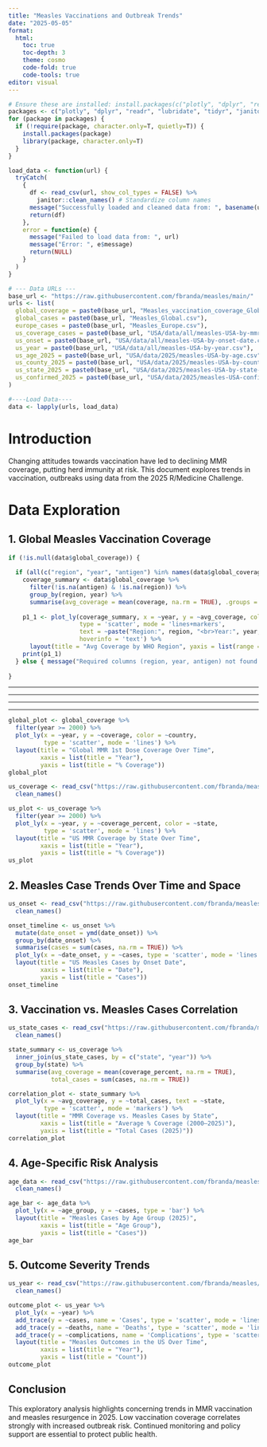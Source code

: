 ```yaml
---
title: "Measles Vaccinations and Outbreak Trends"
date: "2025-05-05"
format:
  html:
    toc: true
    toc-depth: 3
    theme: cosmo
    code-fold: true
    code-tools: true
editor: visual
---
```


```r
# Ensure these are installed: install.packages(c("plotly", "dplyr", "readr", "lubridate", "tidyr", "janitor", "scales", "DT"))
packages <- c("plotly", "dplyr", "readr", "lubridate", "tidyr", "janitor", "scales", "DT")
for (package in packages) {
  if (!require(package, character.only=T, quietly=T)) {
    install.packages(package)
    library(package, character.only=T)
  }
}
```

```r
load_data <- function(url) {
  tryCatch(
    {
      df <- read_csv(url, show_col_types = FALSE) %>%
        janitor::clean_names() # Standardize column names
      message("Successfully loaded and cleaned data from: ", basename(url))
      return(df)
    },
    error = function(e) {
      message("Failed to load data from: ", url)
      message("Error: ", e$message)
      return(NULL)
    }
  )
}

# --- Data URLs ---
base_url <- "https://raw.githubusercontent.com/fbranda/measles/main/"
urls <- list(
  global_coverage = paste0(base_url, "Measles_vaccination_coverage_Global.csv"),
  global_cases = paste0(base_url, "Measles_Global.csv"),
  europe_cases = paste0(base_url, "Measles_Europe.csv"),
  us_coverage_cases = paste0(base_url, "USA/data/all/measles-USA-by-mmr-coverage.csv"),
  us_onset = paste0(base_url, "USA/data/all/measles-USA-by-onset-date.csv"),
  us_year = paste0(base_url, "USA/data/all/measles-USA-by-year.csv"),
  us_age_2025 = paste0(base_url, "USA/data/2025/measles-USA-by-age.csv"),
  us_county_2025 = paste0(base_url, "USA/data/2025/measles-USA-by-county-timeline.csv"),
  us_state_2025 = paste0(base_url, "USA/data/2025/measles-USA-by-state-timeline.csv"),
  us_confirmed_2025 = paste0(base_url, "USA/data/2025/measles-USA-confirmed-cases.csv")
)

#----Load Data----
data <- lapply(urls, load_data)

```

# Introduction

Changing attitudes towards vaccination have led to declining MMR coverage, putting herd immunity at risk. This document explores trends in vaccination, outbreaks using data from the 2025 R/Medicine Challenge.

# Data Exploration

## 1. Global Measles Vaccination Coverage

```r
if (!is.null(data$global_coverage)) {
  
  if (all(c("region", "year", "antigen") %in% names(data$global_coverage))) {
    coverage_summary <- data$global_coverage %>%
      filter(!is.na(antigen) & !is.na(region)) %>%
      group_by(region, year) %>%
      summarise(avg_coverage = mean(coverage, na.rm = TRUE), .groups = 'drop')
    
    p1_1 <- plot_ly(coverage_summary, x = ~year, y = ~avg_coverage, color = ~region,
                    type = 'scatter', mode = 'lines+markers',
                    text = ~paste("Region:", region, "<br>Year:", year, "<br>Coverage:", round(avg_coverage, 1), "%"),
                    hoverinfo = 'text') %>%
      layout(title = "Avg Coverage by WHO Region", yaxis = list(range = c(0,100), title="Avg Coverage (%)"))
    print(p1_1)
  } else { message("Required columns (region, year, antigen) not found in global_coverage.")}
  
}
```

---

---

---

---

```r
global_plot <- global_coverage %>%
  filter(year >= 2000) %>%
  plot_ly(x = ~year, y = ~coverage, color = ~country,
          type = 'scatter', mode = 'lines') %>%
  layout(title = "Global MMR 1st Dose Coverage Over Time",
         xaxis = list(title = "Year"),
         yaxis = list(title = "% Coverage"))
global_plot
```

```r
us_coverage <- read_csv("https://raw.githubusercontent.com/fbranda/measles/main/USA/data/all/measles-USA-by-mmr-coverage.csv") %>%
  clean_names()
```

```r
us_plot <- us_coverage %>%
  filter(year >= 2000) %>%
  plot_ly(x = ~year, y = ~coverage_percent, color = ~state,
          type = 'scatter', mode = 'lines') %>%
  layout(title = "US MMR Coverage by State Over Time",
         xaxis = list(title = "Year"),
         yaxis = list(title = "% Coverage"))
us_plot
```

## 2. Measles Case Trends Over Time and Space

```r
us_onset <- read_csv("https://raw.githubusercontent.com/fbranda/measles/main/USA/data/all/measles-USA-by-onset-date.csv") %>%
  clean_names()
```

```r
onset_timeline <- us_onset %>%
  mutate(date_onset = ymd(date_onset)) %>%
  group_by(date_onset) %>%
  summarise(cases = sum(cases, na.rm = TRUE)) %>%
  plot_ly(x = ~date_onset, y = ~cases, type = 'scatter', mode = 'lines') %>%
  layout(title = "US Measles Cases by Onset Date",
         xaxis = list(title = "Date"),
         yaxis = list(title = "Cases"))
onset_timeline
```

## 3. Vaccination vs. Measles Cases Correlation

```r
us_state_cases <- read_csv("https://raw.githubusercontent.com/fbranda/measles/main/USA/data/2025/measles-USA-by-state-timeline.csv") %>%
  clean_names()
```

```r
state_summary <- us_coverage %>%
  inner_join(us_state_cases, by = c("state", "year")) %>%
  group_by(state) %>%
  summarise(avg_coverage = mean(coverage_percent, na.rm = TRUE),
            total_cases = sum(cases, na.rm = TRUE))
```

```r
correlation_plot <- state_summary %>%
  plot_ly(x = ~avg_coverage, y = ~total_cases, text = ~state,
          type = 'scatter', mode = 'markers') %>%
  layout(title = "MMR Coverage vs. Measles Cases by State",
         xaxis = list(title = "Average % Coverage (2000–2025)"),
         yaxis = list(title = "Total Cases (2025)"))
correlation_plot
```

## 4. Age-Specific Risk Analysis

```r
age_data <- read_csv("https://raw.githubusercontent.com/fbranda/measles/main/USA/data/2025/measles-USA-by-age.csv") %>%
  clean_names()
```

```r
age_bar <- age_data %>%
  plot_ly(x = ~age_group, y = ~cases, type = 'bar') %>%
  layout(title = "Measles Cases by Age Group (2025)",
         xaxis = list(title = "Age Group"),
         yaxis = list(title = "Cases"))
age_bar
```

## 5. Outcome Severity Trends

```r
us_year <- read_csv("https://raw.githubusercontent.com/fbranda/measles/main/USA/data/all/measles-USA-by-year.csv") %>%
  clean_names()
```

```r
outcome_plot <- us_year %>%
  plot_ly(x = ~year) %>%
  add_trace(y = ~cases, name = 'Cases', type = 'scatter', mode = 'lines') %>%
  add_trace(y = ~deaths, name = 'Deaths', type = 'scatter', mode = 'lines') %>%
  add_trace(y = ~complications, name = 'Complications', type = 'scatter', mode = 'lines') %>%
  layout(title = "Measles Outcomes in the US Over Time",
         xaxis = list(title = "Year"),
         yaxis = list(title = "Count"))
outcome_plot
```

## Conclusion

This exploratory analysis highlights concerning trends in MMR vaccination and measles resurgence in 2025. Low vaccination coverage correlates strongly with increased outbreak risk. Continued monitoring and policy support are essential to protect public health.
